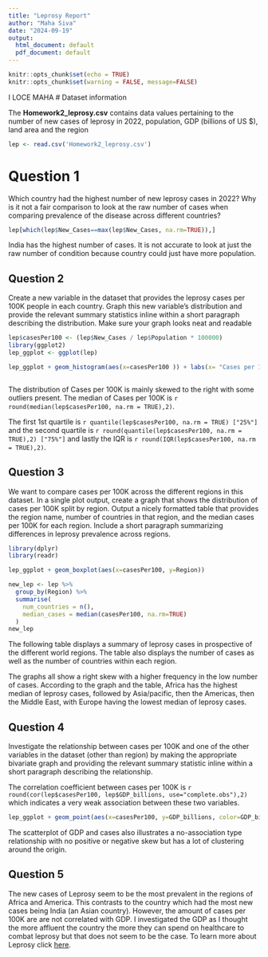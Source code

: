 ```yaml
---
title: "Leprosy Report"
author: "Maha Siva"
date: "2024-09-19"
output:
  html_document: default
  pdf_document: default
---
```


```r
knitr::opts_chunk$set(echo = TRUE)
knitr::opts_chunk$set(warning = FALSE, message=FALSE)

```
I LOCE MAHA 
# Dataset information 

The **Homework2_leprosy.csv** contains data values pertaining to the number of new cases of leprosy in 2022, population, GDP (billions of US $), land area and the region 

```r

lep <- read.csv('Homework2_leprosy.csv')

```
# Question 1 

Which country had the highest number of new leprosy cases in 2022? Why is it not a fair comparison to look at the raw number of cases when comparing prevalence of the disease across different countries?

```r

lep[which(lep$New_Cases==max(lep$New_Cases, na.rm=TRUE)),]

```

India has the highest number of cases. It is not accurate to look at just the raw number of condition because country could just have more population. 

## Question 2 
Create a new variable in the dataset that provides the leprosy cases per 100K people in each country. Graph this new variable’s distribution and provide the relevant summary statistics inline within a short paragraph describing the distribution. Make sure your graph looks neat and readable 

```r
lep$casesPer100 <- (lep$New_Cases / lep$Population * 100000) 
library(ggplot2)
lep_ggplot <- ggplot(lep)

lep_ggplot + geom_histogram(aes(x=casesPer100 )) + labs(x= "Cases per 100K", y= "Frequency", title="Distribution of Cases per 100K") 



```



The distribution of Cases per 100K is mainly skewed to the right with some outliers present. The median of Cases per 100K is `r round(median(lep$casesPer100, na.rm = TRUE),2)`.


The first 1st quartile is `r quantile(lep$casesPer100, na.rm = TRUE) ["25%"]` and the second quartile is `r round(quantile(lep$casesPer100, na.rm = TRUE),2) ["75%"]` and lastly the IQR is `r round(IQR(lep$casesPer100, na.rm = TRUE),2)`. 

## Question 3
We want to compare cases per 100K across the different regions in this dataset.  In a single plot output, create a graph that shows the distribution of cases per 100K split by region. Output a nicely formatted table that provides the region name, number of countries in that region, and the median cases per 100K for each region.  Include a short paragraph summarizing differences in leprosy prevalence across regions.

```r


library(dplyr)
library(readr)

lep_ggplot + geom_boxplot(aes(x=casesPer100, y=Region))

```

```r

new_lep <- lep %>%
  group_by(Region) %>%
  summarise(
    num_countries = n(),
    median_cases = median(casesPer100, na.rm=TRUE)
  )
new_lep

```

The following table displays a summary of leprosy cases in prospective of the different world regions. The table also displays the number of cases as well as the number of countries within each region.

The graphs all show a right skew with a higher frequency in the low number of cases. According to the graph and the table, Africa has the highest median of leprosy cases, followed by Asia/pacific, then the Americas, then the Middle East, with Europe having the lowest median of leprosy cases. 



## Question 4 
Investigate the relationship between cases per 100K and one of the other variables in the dataset (other than region) by making the appropriate bivariate graph and providing the relevant summary statistic inline within a short paragraph describing the relationship.

The correlation coefficient between cases per 100K is `r round(cor(lep$casesPer100, lep$GDP_billions, use="complete.obs"),2) ` which indicates a very weak association between these two variables.  



```r

lep_ggplot + geom_point(aes(x=casesPer100, y=GDP_billions, color=GDP_billions)) + labs(x="Cases per 100K", y = "GDP (Billions)", title = "Relationship Between Cases and GDP") + coord_cartesian(ylim=c(-0,1000)) 

```

The scatterplot of GDP and cases also illustrates a no-association type relationship with no positive or negative skew but has a lot of clustering around the origin. 

## Question 5 
The new cases of Leprosy seem to be the most prevalent in the regions of Africa and America. This contrasts to the country which had the most new cases being India (an Asian country). However, the amount of cases per 100K are are not correlated with GDP. I investigated the GDP as I thought the more affluent the country the more they can spend on healthcare to combat leprosy but that does not seem to be the case. To learn more about Leprosy click [here](https://leprosyhistory.org/).












